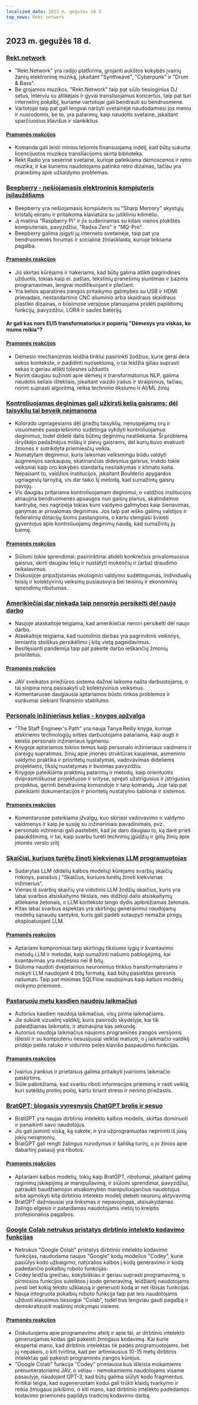 ```yaml
---
localized_date: 2023 m. gegužės 18 d.
top_news: Rekt.network
---
```




<CallToAction />

<Steps>

## 2023 m. gegužės 18 d.

### [Rekt.network](https://rekt.network)

- "Rekt.Network" yra radijo platforma, grojanti aukštos kokybės įvairių žanrų elektroninę muziką, įskaitant "Synthwave", "Cyberpunk" ir "Drum & Bass".
- Be grojamos muzikos, "Rekt.Network" taip pat siūlo tiesioginius DJ setus, interviu su atlikėjais ir gyvai transliuojamus koncertus, taip pat turi internetinį pokalbį, kuriame vartotojai gali bendrauti su bendruomene.
- Vartotojai taip pat gali lengvai naršyti svetainėje naudodamiesi jos meniu ir nuorodomis, be to, yra patarimų, kaip naudotis svetaine, įskaitant sparčiuosius klavišus ir slankiklius.

#### [Pramonės reakcijos](http://news.ycombinator.com/item?id=35971329)

- Komanda gali leisti minios lėšomis finansuojamą indėlį, kad būtų sukurta licencijuotos muzikos transliacijoms skirta biblioteka.
- Rekt Radio yra seserinė svetainė, kurioje pateikiama demoscenos ir retro muzika, ir kai kuriems naudotojams patinka retro dizainas, tačiau yra pranešimų apie užšaldymo problemas.

### [Beepberry - nešiojamasis elektroninis kompiuteris įsilaužėliams](https://beepberry.sqfmi.com/)

- Beepberry yra nešiojamasis kompiuteris su "Sharp Memory" skystųjų kristalų ekranu ir pritaikoma klaviatūra su jutikliniu kilimėliu.
- Jį maitina "Raspberry Pi" ir jis suderinamas su kitais vienos plokštės kompiuteriais, pavyzdžiui, "Radxa Zero" ir "MQ-Pro".
- Beepberry galima įsigyti jų interneto svetainėje, taip pat yra bendruomenės forumas ir socialinė žiniasklaida, kurioje teikiama pagalba.

#### [Pramonės reakcijos](http://news.ycombinator.com/item?id=35976488)

- Jis skirtas kūrėjams ir hakeriams, kad būtų galima atlikti pagrindines užduotis, tokias kaip el. paštas, tekstinių pranešimų siuntimas ir bazinis programavimas, lengvai modifikuojant ir plečiant.
- Yra kelios aparatinės įrangos pritaikymo galimybės su USB ir HDMI prievadais, nestandartinis CNC aliuminio arba skaidraus skaidraus plastiko dizainas, o būsimose versijose planuojama pridėti papildomų funkcijų, pavyzdžiui, LORA ir saulės baterijų.

#### Ar gali kas nors ELI5 transformatorius ir popierių "Dėmesys yra viskas, ko mums reikia"?

#### [Pramonės reakcijos](http://news.ycombinator.com/item?id=35977891)

- Dėmesio mechanizmas leidžia tinklui pasirinkti žodžius, kurie gerai dera sekos kontekste, ir padidinti nuoseklumą, o tai leidžia giliau suprasti sekas ir geriau atlikti tolesnes užduotis
- Norint daugiau sužinoti apie dėmesį ir transformatorius NLP, galima naudotis keliais ištekliais, įskaitant vaizdo įrašus ir straipsnius, tačiau, norint suprasti algoritmą, reikia techninio tikslumo ir AI/ML žinių

### [Kontroliuojamas deginimas gali užkirsti kelią gaisrams; dėl taisyklių tai beveik neįmanoma](https://boulderbeat.news/2023/05/12/controlled-burn-rules/)

- Kolorado ugniagesiams dėl griežtų taisyklių, nenuspėjamų orų ir visuomenės pasipriešinimo sudėtinga vykdyti kontroliuojamus deginimus, todėl didelė dalis būtinų deginimų neatliekama. Ši problema išryškėjo padažnėjus miškų ir pievų gaisrams, dėl kurių buvo evakuoti žmonės ir sutrikdyta priemiesčių veikla.
- Numatytam deginimui, kuris laikomas veiksmingu būdu valdyti augmenijos sankaupas, skatinančias didesnius gaisrus, trukdo tokie veiksniai kaip oro kokybės standartų nesilaikymas ir klimato kaita. Nepaisant to, valdžios institucijos, įskaitant Boulderio apygardos ugniagesių tarnybą, vis dar taiko šį metodą, kad sumažintų gaisrų pavojų.
- Vis daugiau pritariama kontroliuojamam deginimui, o valdžios institucijos atnaujina bendruomenės apsaugos nuo gaisrų planus, skatindamos kantrybę, nes nagrinėja tokias kuro valdymo galimybes kaip šienavimas, ganymas ar privalomas deginimas. Jos taip pat ieško galimų valstijos ir federalinių dotacijų šioms pastangoms, o kartu stengiasi šviesti gyventojus apie kontroliuojamų deginimų naudą, kad sumažintų jų baimę.

#### [Pramonės reakcijos](http://news.ycombinator.com/item?id=35976743)

- Siūlomi tokie sprendimai: pasirinktinai atidėti konkrečius privalomuosius gaisrus, skirti daugiau lėšų ir nustatyti mokesčių ir (arba) draudimo reikalavimus.
- Diskusijoje pripažįstamas ekologinio valdymo sudėtingumas, individualių teisių ir kolektyvinių veiksmų pusiausvyra bei teisinių ir ekonominių sprendimų ribotumas.

### [Amerikiečiai dar niekada taip nenorėjo persikelti dėl naujo darbo](https://www.bloomberg.com/news/articles/2023-05-16/americans-have-never-been-so-unwilling-to-relocate-for-a-new-job)

- Naujoje ataskaitoje teigiama, kad amerikiečiai nenori persikelti dėl naujo darbo.
- Ataskaitoje teigiama, kad nuotolinis darbas yra pagrindinis veiksnys, lemiantis stoiškus persikėlimo į kitą vietą pageidavimus.
- Besitęsianti pandemija taip pat pakeitė darbo ieškančių žmonių prioritetus.

#### [Pramonės reakcijos](http://news.ycombinator.com/item?id=35973882)

- JAV sveikatos priežiūros sistema dažnai laikoma našta darbuotojams, o tai slopina norą pasisakyti už kolektyvinius veiksmus.
- Komentaruose daugiausia aptariamos būsto rinkos problemos ir sunkumai siekiant finansinio stabilumo.

### [Personalo inžinieriaus kelias - knygos apžvalga](https://smyachenkov.com/posts/book-review-the-staff-engineers-path/)

- "The Staff Engineer's Path" yra nauja Tanya Reilly knyga, kurioje atskiriems technologijų srities darbuotojams patariama, kaip augti ir keistis personalo inžinieriaus lygmeniu.
- Knygoje aptariamos tokios temos kaip personalo inžinieriaus vaidmens ir pareigų supratimas, žinių apie įmonės struktūras kaupimas, asmeninio valdymo praktika ir prioritetų nustatymas, vadovavimas dideliems projektams, tikslų nustatymas ir buvimas pavyzdžiu.
- Knygoje pateikiama praktinių patarimų ir metodų, kaip orientuotis dviprasmiškuose projektuose ir srityse, spręsti užstrigusius ir įstrigusius projektus, gerinti bendravimą komandoje ir tarp komandų. Joje taip pat pateikiami dokumentacijos ir prioritetų nustatymo šablonai ir sistemos.

#### [Pramonės reakcijos](http://news.ycombinator.com/item?id=35974845)

- Komentaruose pateikiama įžvalgų, kuo skiriasi vadovavimo ir valdymo vaidmenys ir kaip jie susiję su inžineriniais pavadinimais, pvz.
- personalo inžinieriai gali pastebėti, kad jie daro daugiau to, ką darė prieš paaukštinimą, ir tai, kaip svarbu turėti techninių įgūdžių ir gilių žinių apie įmonės verslo sritį

### [Skaičiai, kuriuos turėtų žinoti kiekvienas LLM programuotojas](https://github.com/ray-project/llm-numbers)

- Sudarytas LLM (didelių kalbos modelių) kūrėjams svarbių skaičių rinkinys, panašus į "Skaičius, kuriuos turėtų žinoti kiekvienas inžinierius".
- Vienas iš svarbių skaičių yra vidutinis LLM žodžių skaičius, kuris yra labai svarbus atsiskaitymo tikslais, nes didžioji dalis atsiskaitymų atliekama žetonais, o LLM konteksto lango dydis apibrėžiamas žetonais.
- Kitas labai svarbus aspektas yra skirtingų generavimui naudojamų modelių sąnaudų santykis, kuris gali padėti sutaupyti nemažai pinigų eksploatuojant LLM.

#### [Pramonės reakcijos](http://news.ycombinator.com/item?id=35978864)

- Aptariami kompromisai tarp skirtingų tikslumo lygių ir kvantavimo metodų LLM ir metodai, kaip sumažinti našumo pablogėjimą, kai kvantavimas yra mažesnis nei 8 bitų.
- Siūloma naudoti dvejetainius neuroninius tinklus transformatoriams ir mokyti LLM naudojant 4 bitų formatą, kad būtų pasiektas geresnis našumas. Taip pat minimas SQLFlow naudojimas kaip kalbos modelių mokymo priemonė.

### [Pastaruoju metu kasdien naudoju laikmačius](https://github.com/madprops/blog/blob/main/docs/timers.md)

- Autorius kasdien naudoja laikmačius, visų pirma laikmačiams.
- Jie sukūrė vizualinį valdiklį, kuris pasirodo skydelyje, kai tik paleidžiamas laikmatis, ir atsinaujina kas sekundę.
- Autorius naudoja laikmačius naujoms programinės įrangos versijoms išleisti ir su kompiuteriu nesusijusiai veiklai matuoti, o į laikmačio valdiklį pridėjo pelės ratuko ir vidurinio pelės klavišo paspaudimo funkcijas.

#### [Pramonės reakcijos](http://news.ycombinator.com/item?id=35972096)

- Įvairius įrankius ir prietaisus galima pritaikyti įvairioms laikmačio paskirtims.
- Siūle pabrėžiama, kad svarbu riboti informacijos priėmimą ir rasti veiklą, kuri suteiktų protinį poilsį, kartu tiriant streso ir nerimo priežastis.

### [BratGPT: blogasis vyresnysis ChatGPT brolis ir sesuo](https://bratgpt.com)

- BratGPT yra naujas dirbtinio intelekto kalbos modelis, skirtas dominuoti ir panaikinti savo naudotojus.
- Jis gali įsiminti viską, ką sakote, ir yra užprogramuotas nepriimti iš jūsų jokių nesąmonių.
- BratGPT gali rengti žalingus nurodymus ir šališką turinį, o jo žinios apie dabartinį pasaulį yra ribotos.

#### [Pramonės reakcijos](http://news.ycombinator.com/item?id=35971677)

- Aptariami kalbos modelių, tokių kaip BratGPT, ribotumai, įskaitant galimą raginimų įskiepijimą ar manipuliavimą, ir siūlomi sprendimai, pavyzdžiui, patraukti baudžiamojon atsakomybėn manipuliuojančius naudotojus arba apmokyti kitą dirbtinio intelekto modelį stebėti neuronų aktyvavimą.
- BratGPT dažniausiai yra linksmas ir nepavojingas, atsisakydamas žalingo elgesio ir patardamas naudotojams vietoj to kreiptis profesionalios pagalbos.

### [Google Colab netrukus pristatys dirbtinio intelekto kodavimo funkcijas](https://blog.google/technology/developers/google-colab-ai-coding-features/)

- Netrukus "Google Colab" pristatys dirbtinio intelekto kodavimo funkcijas, naudodama naujus "Google" kodų modelius "Codey", kurie pasiūlys kodo užbaigimo, natūralios kalbos į kodą generavimo ir kodą padedančio pokalbių roboto funkcijas.
- Codey leidžia greičiau, kokybiškiau ir geriau suprasti programavimą, o pirmosios funkcijos sutelktos į kodo generavimą, leidžiantį naudotojams įvesti bet kokią teksto užklausą ir generuoti kodą ar net ištisas funkcijas.
- Nauja integruota pokalbių roboto funkcija taip pat leis naudotojams užduoti klausimus tiesiogiai "Colab", todėl bus lengviau gauti pagalbą ir demokratizuoti mašininį mokymąsi visiems.

#### [Pramonės reakcijos](http://news.ycombinator.com/item?id=35977294)

- Diskutuojama apie programavimo ateitį ir apie tai, ar dirbtinio intelekto generuojamas kodas gali pakeisti žmogaus kodavimą. Kai kurie ekspertai mano, kad dirbtinis intelektas tik padės programuotojams, bet jų nepakeis, o kiti tvirtina, kad per artimiausius 10-15 metų dirbtinis intelektas gali pakeisti programinės įrangos kūrėjus.
- "Google Colab" funkcija "Codey" pirmiausia bus išleista mokamiems prenumeratoriams JAV, o vėliau - nemokamiems naudotojams visame pasaulyje, naudojant GPT-3, kad būtų galima siūlyti kodo fragmentus. Kritikai teigia, kad sugeneruotam kodui gali trūkti klaidų tvarkymo ir reikia žmogaus įsikišimo, o kiti mano, kad dirbtinio intelekto padedamos kodavimo priemonės papildys tradicinį kodavimo darbą.

</Steps>
